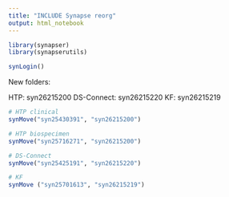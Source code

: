 ```yaml
---
title: "INCLUDE Synapse reorg"
output: html_notebook
---
```


```r
library(synapser)
library(synapserutils)

synLogin()
```

New folders:

HTP: syn26215200
DS-Connect: syn26215220
KF: syn26215219

```r
# HTP clinical
synMove("syn25430391", "syn26215200")

# HTP biospecimen
synMove("syn25716271", "syn26215200")

# DS-Connect
synMove("syn25425191", "syn26215220")

# KF
synMove ("syn25701613", "syn26215219")

```

